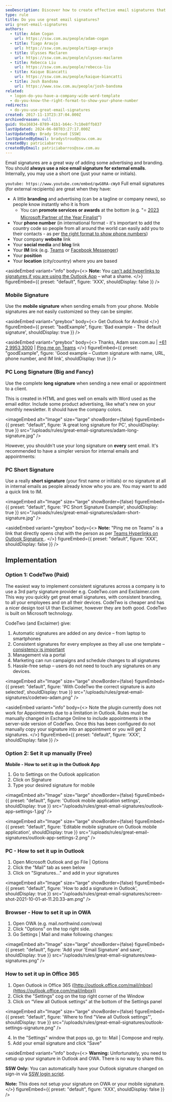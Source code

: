 ```yaml
---
seoDescription: Discover how to create effective email signatures that boost your brand's consistency and marketing efforts with CodeTwo or manual setup.
type: rule
title: Do you use great email signatures?
uri: great-email-signatures
authors:
  - title: Adam Cogan
    url: https://ssw.com.au/people/adam-cogan
  - title: Tiago Araujo
    url: https://ssw.com.au/people/tiago-araujo
  - title: Ulysses Maclaren
    url: https://ssw.com.au/people/ulysses-maclaren
  - title: Rebecca Liu
    url: https://ssw.com.au/people/rebecca-liu
  - title: Kaique Biancatti
    url: https://ssw.com.au/people/kaique-biancatti
  - title: Josh Bandsma
    url: https://www.ssw.com.au/people/josh-bandsma
related:
  - logon-do-you-have-a-company-wide-word-template
  - do-you-know-the-right-format-to-show-your-phone-number
redirects:
  - do-you-use-great-email-signatures
created: 2017-11-13T23:37:04.000Z
archivedreason: null
guid: 9ba16834-8789-41b1-b64c-7c10e8ffb837
lastUpdated: 2024-06-08T03:27:17.000Z
lastUpdatedBy: Brady Stroud [SSW]
lastUpdatedByEmail: bradystroud@ssw.com.au
createdBy: patriciabarros
createdByEmail: patriciabarros@ssw.com.au
---
```


Email signatures are a great way of adding some advertising and branding. You should **always use a nice email signature for external emails**. Internally, you may use a short one (just your name or initials).

`youtube: https://www.youtube.com/embed/qwG8RA-cWy0`
Full email signatures (for external recipients) are great when they have:

- A little **branding** and advertising (can be a tagline or company news), so people know instantly who it is from
  - You can **promote services or awards** at the bottom (e.g. "⭐️ [2023 Microsoft Partner of the Year Finalist](https://www.ssw.com.au/SSW/Consulting/Case-Study/Shepherd-Centre.aspx)")
- Your **phone number** (in international format - it's important to add the country code so people from all around the world can easily add you to their contacts - as per [the right format to show phone numbers](/do-you-know-the-right-format-to-show-your-phone-number))
- Your company **website** link
- Your **social media** and **blog** link
- Your **IM** link (e.g. [Teams](https://www.msoutlook.info/question/teams-chat-link-in-email-signature) or [Facebook Messenger](https://medium.com/@michael_at_message/getting-a-facebook-messenger-link-and-messenger-code-dc27ee70a172))
- Your **position**
- Your **location** (city/country) where you are based

<asideEmbed
  variant="info"
  body={<>
    **Note:** You [can't add hyperlinks to signatures if you are using the Outlook App](https://answers.microsoft.com/en-us/outlook_com/forum/all/add-hyperlink-to-outlook-signature-on-iphone-and/56edcf68-a1ba-43c1-80cc-49b3248b25e8) – what a shame.
  </>}
  figureEmbed={{
    preset: "default",
    figure: 'XXX',
    shouldDisplay: false
  }}
/>

### Mobile Signature

Use the **mobile signature** when sending emails from your phone. Mobile signatures are not easily customized so they can be simpler.

<asideEmbed
  variant="greybox"
  body={<>
    Get Outlook for Android
  </>}
  figureEmbed={{
    preset: "badExample",
    figure: 'Bad example - The default signature',
    shouldDisplay: true
  }}
/>

<asideEmbed
  variant="greybox"
  body={<>
    Thanks, Adam
ssw.com.au | [+61 2 9953 3000](tel:+61299533000) | [Ping me on Teams](https://teams.microsoft.com/l/chat/0/0?users=adamcogan@ssw.com.au)
  </>}
  figureEmbed={{
    preset: "goodExample",
    figure: 'Good example – Custom signature with name, URL, phone number, and IM link',
    shouldDisplay: true
  }}
/>

### PC Long Signature (Big and Fancy)

Use the complete **long signature** when sending a new email or appointment to a client.

This is created in HTML and goes well on emails with Word used as the email editor. Include some product advertising, like what's new on your monthly newsletter. It should have the company colors.


<imageEmbed
  alt="Image"
  size="large"
  showBorder={false}
  figureEmbed={{
    preset: "default",
    figure: 'A great long signature for PC',
    shouldDisplay: true
  }}
  src="/uploads/rules/great-email-signatures/adam-long-signature.jpg"
/>

However, you shouldn't use your long signature on **every** sent email. It's recommended to have a simpler version for internal emails and appointments:

### PC Short Signature

Use a really **short signature** (your first name or initials) or no signature at all in internal emails as people already know who you are. You may want to add a quick link to IM.


<imageEmbed
  alt="Image"
  size="large"
  showBorder={false}
  figureEmbed={{
    preset: "default",
    figure: 'PC Short Signature Example',
    shouldDisplay: true
  }}
  src="/uploads/rules/great-email-signatures/adam-short-signature.jpg"
/>

<asideEmbed
  variant="greybox"
  body={<>
    **Note:** "Ping me on Teams" is a link that directly opens chat with the person as per [Teams Hyperlinks on Outlook Signature
](https://learn.microsoft.com/en-us/answers/questions/197688/teams-hyperlinks-on-outlook-signature).
  </>}
  figureEmbed={{
    preset: "default",
    figure: 'XXX',
    shouldDisplay: false
  }}
/>

## Implementation

### Option 1: CodeTwo (Paid)

The easiest way to implement consistent signatures across a company is to use a 3rd party signature provider e.g. CodeTwo.com and Exclaimer.com\
This way you quickly get great email signatures, with consistent branding, to all your employees and on all their devices. CodeTwo is cheaper and has a nicer design tool UI than Exclaimer, however they are both good. CodeTwo is built on Microsoft technology.

CodeTwo (and Exclaimer) give:

1. Automatic signatures are added on any device – from laptop to smartphones
2. Consistent signatures for every employee as they all use one template – [consistency is important](/do-you-understand-the-value-of-consistency)
3. Management via a portal
4. Marketing can run campaigns and schedule changes to all signatures
5. Hassle-free setup – users do not need to touch any signatures on any devices.


<imageEmbed
  alt="Image"
  size="large"
  showBorder={false}
  figureEmbed={{
    preset: "default",
    figure: 'With CodeTwo the correct signature is auto selected',
    shouldDisplay: true
  }}
  src="/uploads/rules/great-email-signatures/codetwo-adam.png"
/>

<asideEmbed
  variant="info"
  body={<>
    Note the plugin currently does not work for Appointments due to a limitation in Outlook. Rules must be manually changed in Exchange Online to include appointments in the server-side version of CodeTwo. Once this has been configured do not manually copy your signature into an appointment or you will get 2 signatures.
  </>}
  figureEmbed={{
    preset: "default",
    figure: 'XXX',
    shouldDisplay: false
  }}
/>

### Option 2: Set it up manually (Free)

**Mobile - How to set it up in the Outlook App**

1. Go to Settings on the Outlook application
2. Click on Signature
3. Type your desired signature for mobile


<imageEmbed
  alt="Image"
  size="large"
  showBorder={false}
  figureEmbed={{
    preset: "default",
    figure: 'Outlook mobile application settings',
    shouldDisplay: true
  }}
  src="/uploads/rules/great-email-signatures/outlook-app-settings-1.jpg"
/>


<imageEmbed
  alt="Image"
  size="large"
  showBorder={false}
  figureEmbed={{
    preset: "default",
    figure: 'Editable mobile signature on Outlook mobile application',
    shouldDisplay: true
  }}
  src="/uploads/rules/great-email-signatures/outlook-app-settings-2.png"
/>

### PC - How to set it up in Outlook

1. Open Microsoft Outlook and go File | Options
2. Click the "Mail" tab as seen below
3. Click on "Signatures..." and add in your signatures


<imageEmbed
  alt="Image"
  size="large"
  showBorder={false}
  figureEmbed={{
    preset: "default",
    figure: 'How to add a signature in Outlook',
    shouldDisplay: true
  }}
  src="/uploads/rules/great-email-signatures/screen-shot-2021-10-01-at-11.20.33-am.png"
/>

### Browser - How to set it up in OWA

1. Open OWA (e.g. mail.northwind.com/owa)
2. Click "Options" on the top right side.
3. Go Settings | Mail and make following changes:


<imageEmbed
  alt="Image"
  size="large"
  showBorder={false}
  figureEmbed={{
    preset: "default",
    figure: 'Add your \'Email Signature\' and save',
    shouldDisplay: true
  }}
  src="/uploads/rules/great-email-signatures/owa-signatures.png"
/>

### How to set it up in Office 365

1. Open Outlook in Office 365 ([http://outlook.office.com/mail/inbox](https://outlook.office.com/mail/inbox))
2. Click the "Settings" cog on the top right corner of the Window
3. Click on “View all Outlook settings” at the bottom of the Settings panel


<imageEmbed
  alt="Image"
  size="large"
  showBorder={false}
  figureEmbed={{
    preset: "default",
    figure: 'Where to find "View all Outlook settings"',
    shouldDisplay: true
  }}
  src="/uploads/rules/great-email-signatures/outlook-settings-signature.png"
/>

4. In the "Settings" window that pops up, go to: Mail | Compose and reply.
5. Add your email signature and click "Save"

<asideEmbed
  variant="info"
  body={<>
    **Warning:** Unfortunately, you need to setup up your signature in Outlook and OWA. There is no way to share this.

**SSW Only:** You can automatically have your Outlook signature changed on sign-in via [SSW login script](https://github.com/SSWConsulting/LoginScript).

**Note:** This does not setup your signature on OWA or your mobile signature.
  </>}
  figureEmbed={{
    preset: "default",
    figure: 'XXX',
    shouldDisplay: false
  }}
/>
